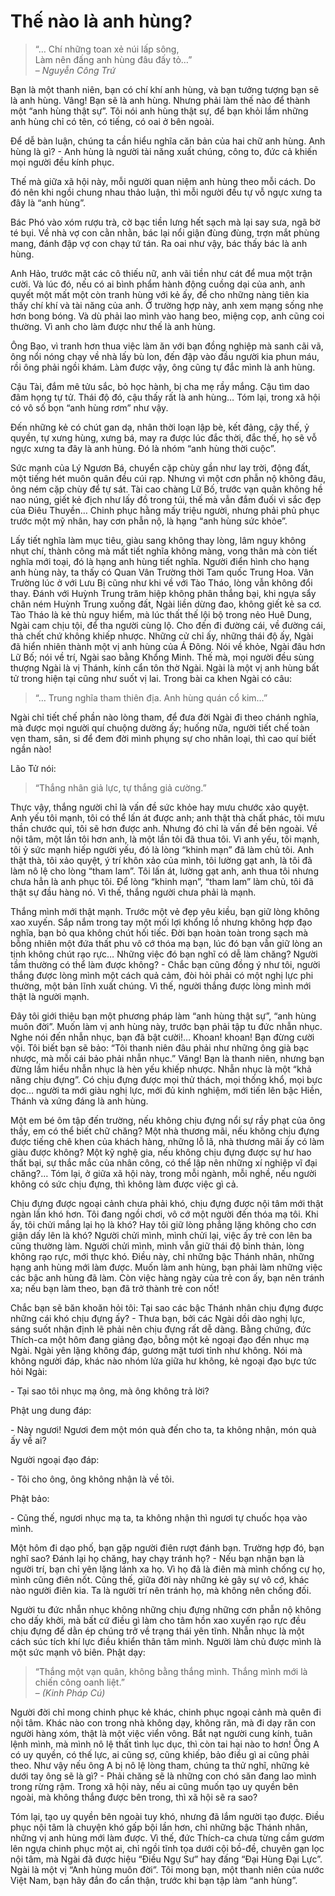 # Thế nào là anh hùng? #{- #the-nao-la-anh-hung}

<div class="align-right">
> "... Chí những toan xẻ núi lấp sông,   
> Làm nên đấng anh hùng đâu đấy tỏ..."  
> -- *Nguyễn Công Trứ*
</div>
  
Bạn là một thanh niên, bạn có chí khí anh hùng, và bạn tưởng tượng bạn sẽ là anh hùng. Vâng! Bạn sẽ là anh hùng. Nhưng phải làm thế nào để thành một "anh hùng thật sự". Tôi nói anh hùng thật sự, để bạn khỏi lầm những anh hùng chỉ có tên, có tiếng, có oai ở bên ngoài.  
  
Ðể dễ bàn luận, chúng ta cần hiểu nghĩa căn bản của hai chữ anh hùng. Anh hùng là gì? - Anh hùng là người tài năng xuất chúng, công to, đức cả khiến mọi người đều kính phục.  
  
Thế mà giữa xã hội này, mỗi người quan niệm anh hùng theo mỗi cách. Do đó nên khi ngồi chung nhau thảo luận, thì mỗi người đều tự vỗ ngực xưng ta đây là "anh hùng".  
  
Bác Phó vào xóm rượu trà, cờ bạc tiền lưng hết sạch mà lại say sưa, ngã bờ té bụi. Về nhà vợ con cằn nhằn, bác lại nổi giận đùng đùng, trợn mắt phùng mang, đánh đập vợ con chạy tứ tán. Ra oai như vậy, bác thấy bác là anh hùng.  
  
Anh Hảo, trước mặt các cô thiếu nữ, anh vãi tiền như cát để mua một trận cười. Và lúc đó, nếu có ai bình phẩm hành động cuồng dại của anh, anh quyết một mất một còn tranh hùng với kẻ ấy, để cho những nàng tiên kia thấy chí khí và tài năng của anh. Ở trường hợp này, anh xem mạng sống nhẹ hơn bong bóng. Và dù phải lao mình vào hang beo, miệng cọp, anh cũng coi thường. Vì anh cho làm được như thế là anh hùng.  
  
Ông Bạo, vì tranh hơn thua việc làm ăn với bạn đồng nghiệp mà sanh cãi vã, ông nổi nóng chạy về nhà lấy bù lon, đến đập vào đầu người kia phun máu, rồi ông phải ngồi khám. Làm được vậy, ông cũng tự đắc mình là anh hùng.  
  
Cậu Tài, đắm mê tửu sắc, bỏ học hành, bị cha mẹ rầy mắng. Cậu tìm dao đâm họng tự tử. Thái độ đó, cậu thấy rất là anh hùng... Tóm lại, trong xã hội có vô số bọn "anh hùng rơm" như vậy.  
  
Ðến những kẻ có chút gan dạ, nhân thời loạn lập bè, kết đảng, cậy thế, ỷ quyền, tự xưng hùng, xưng bá, may ra được lúc đắc thời, đắc thế, họ sẽ vỗ ngực xưng ta đây là anh hùng. Ðó là nhóm "anh hùng thời cuộc".  
  
Sức mạnh của Lý Ngươn Bá, chuyển cặp chùy gần như lay trời, động đất, một tiếng hét muôn quân đều cúi rạp. Nhưng vì một cơn phẫn nộ không đâu, ông ném cặp chùy để tự sát. Tài cao chàng Lữ Bố, trước vạn quân không hề nao núng, giết kẻ địch như lấy đồ trong túi, thế mà vẫn đắm đuối vì sắc đẹp của Ðiêu Thuyền... Chinh phục hằng mấy triệu người, nhưng phải phủ phục trước một mỹ nhân, hay cơn phẫn nộ, là hạng "anh hùng sức khỏe".  
  
Lấy tiết nghĩa làm mục tiêu, giàu sang không thay lòng, lâm nguy không nhụt chí, thành công mà mất tiết nghĩa không màng, vong thân mà còn tiết nghĩa mới toại, đó là hạng anh hùng tiết nghĩa. Người điển hình cho hạng anh hùng này, ta thấy có Quan Vân Trường thời Tam quốc Trung Hoa. Vân Trường lúc ở với Lưu Bị cũng như khi về với Tào Tháo, lòng vẫn không đổi thay. Ðánh với Huỳnh Trung trăm hiệp không phân thắng bại, khi ngựa sẩy chân ném Huỳnh Trung xuống đất, Ngài liền dừng đao, không giết kẻ sa cơ. Tào Tháo là kẻ thù nguy hiểm, mà lúc thất thế lội bộ trong nẻo Huê Dung, Ngài cam chịu tội, để tha người cùng lộ. Cho đến đi đường cái, về đường cái, thà chết chứ không khiếp nhược. Những cử chỉ ấy, những thái độ ấy, Ngài đã hiển nhiên thành một vị anh hùng của Á Ðông. Nói về khỏe, Ngài đâu hơn Lữ Bố; nói về trí, Ngài sao bằng Khổng Minh. Thế mà, mọi người đều sùng thượng Ngài là vị Thánh, kính cẩn tôn thờ Ngài. Ngài là một vị anh hùng bất tử trong hiện tại cũng như suốt vị lai. Trong bài ca khen Ngài có câu:  

> "... Trung nghĩa tham thiên địa. Anh hùng quán cổ kim..."  
  
Ngài chỉ tiết chế phần nào lòng tham, để đưa đời Ngài đi theo chánh nghĩa, mà được mọi người quí chuộng dường ấy; huống nữa, người tiết chế toàn vẹn tham, sân, si để đem đời mình phụng sự cho nhân loại, thì cao quí biết ngần nào!  
  
Lão Tử nói:

> "Thắng nhân giả lực, tự thắng giả cường."  
  
Thực vậy, thắng người chỉ là vấn đề sức khỏe hay mưu chước xảo quyệt. Anh yếu tôi mạnh, tôi có thể lấn át được anh; anh thật thà chất phác, tôi mưu thần chước quỉ, tôi sẽ hơn được anh. Nhưng đó chỉ là vấn đề bên ngoài. Về nội tâm, một lần tôi hơn anh, là một lần tôi đã thua tôi. Vì anh yếu, tôi mạnh, tôi ỷ sức mạnh hiếp người yếu, đó là lòng "khinh mạn" đã làm chủ tôi. Anh thật thà, tôi xảo quyệt, ý trí khôn xảo của mình, tôi lường gạt anh, là tôi đã làm nô lệ cho lòng "tham lam". Tôi lấn át, lường gạt anh, anh thua tôi nhưng chưa hẳn là anh phục tôi. Ðể lòng "khinh mạn", "tham lam" làm chủ, tôi đã thật sự đầu hàng nó. Vì thế, thắng người chưa phải là mạnh.  
  
Thắng mình mới thật mạnh. Trước một vẻ đẹp yêu kiều, bạn giữ lòng không xao xuyến. Sắp nắm trong tay một mối lợi khổng lồ nhưng không hợp đạo nghĩa, bạn bỏ qua không chút hối tiếc. Ðời bạn hoàn toàn trong sạch mà bỗng nhiên một đứa thất phu vô cớ thóa mạ bạn, lúc đó bạn vẫn giữ lòng an tịnh không chút rạo rực... Những việc đó bạn nghĩ có dễ làm chăng? Người tầm thường có thể làm được không? - Chắc bạn cũng đồng ý như tôi, người thắng được lòng mình một cách quả cảm, đòi hỏi phải có một nghị lực phi thường, một bản lĩnh xuất chúng. Vì thế, người thắng được lòng mình mới thật là người mạnh.  
  
Ðây tôi giới thiệu bạn một phương pháp làm "anh hùng thật sự", "anh hùng muôn đời". Muốn làm vị anh hùng này, trước bạn phải tập tu đức nhẫn nhục. Nghe nói đến nhẫn nhục, bạn đã bật cười!... Khoan! khoan! Bạn đừng cười vội. Tôi biết bạn sẽ bảo: "Tôi thanh niên đâu phải như những ông già bạc nhược, mà mỗi cái bảo phải nhẫn nhục." Vâng! Bạn là thanh niên, nhưng bạn đừng lầm hiểu nhẫn nhục là hèn yếu khiếp nhược. Nhẫn nhục là một "khả năng chịu đựng". Có chịu đựng được mọi thử thách, mọi thống khổ, mọi bực dọc... người ta mới giàu nghị lực, mới đủ kinh nghiệm, mới tiến lên bậc Hiền, Thánh và xứng đáng là anh hùng.  
  
Một em bé ôm tập đến trường, nếu không chịu đựng nổi sự rầy phạt của ông thầy, em có thể biết chữ chăng? Một nhà thương mãi, nếu không chịu đựng được tiếng chê khen của khách hàng, những lỗ lã, nhà thương mãi ấy có làm giàu được không? Một kỹ nghệ gia, nếu không chịu đựng được sự hư hao thất bại, sự thắc mắc của nhân công, có thể lập nên những xí nghiệp vĩ đại chăng?... Tóm lại, ở giữa xã hội này, trong mỗi ngành, mỗi nghề, nếu người không có sức chịu đựng, thì không làm được việc gì cả.  
  
Chịu đựng được ngoại cảnh chưa phải khó, chịu đựng được nội tâm mới thật ngàn lần khó hơn. Tôi đang ngồi chơi, vô cớ một người đến thóa mạ tôi. Khi ấy, tôi chửi mắng lại họ là khó? Hay tôi giữ lòng phẳng lặng không cho cơn giận dấy lên là khó? Người chửi mình, mình chửi lại, việc ấy trẻ con lên ba cũng thường làm. Người chửi mình, mình vẫn giữ thái độ bình thản, lòng không rạo rực, mới thực khó. Ðiều này, chỉ những bậc Thánh nhân, những hạng anh hùng mới làm được. Muốn làm anh hùng, bạn phải làm những việc các bậc anh hùng đã làm. Còn việc hàng ngày của trẻ con ấy, bạn nên tránh xa; nếu bạn làm theo, bạn đã trở thành trẻ con nốt!  
  
Chắc bạn sẽ băn khoăn hỏi tôi: Tại sao các bậc Thánh nhân chịu đựng được những cái khó chịu đựng ấy? - Thưa bạn, bởi các Ngài dồi dào nghị lực, sáng suốt nhận định lẽ phải nên chịu đựng rất dễ dàng. Bằng chứng, đức Thích-ca một hôm đang giảng đạo, bỗng một kẻ ngoại đạo đến nhục mạ Ngài. Ngài yên lặng không đáp, gương mặt tươi tỉnh như không. Nói mà không người đáp, khác nào nhóm lửa giữa hư không, kẻ ngoại đạo bực tức hỏi Ngài:  

\- Tại sao tôi nhục mạ ông, mà ông không trả lời?  

Phật ung dung đáp:  

\- Này ngươi! Ngươi đem một món quà đến cho ta, ta không nhận, món quà ấy về ai?  

Người ngoại đạo đáp:  

\- Tôi cho ông, ông không nhận là về tôi.  

Phật bảo:  

\- Cũng thế, ngươi nhục mạ ta, ta không nhận thì ngươi tự chuốc họa vào mình.  
  
Một hôm đi dạo phố, bạn gặp người điên rượt đánh bạn. Trường hợp đó, bạn nghĩ sao? Ðánh lại họ chăng, hay chạy tránh họ? - Nếu bạn nhận bạn là người trí, bạn chỉ yên lặng lánh xa họ. Vì họ đã là điên mà mình chống cự họ, mình cũng điên nốt. Cũng thế, giữa đời này những kẻ gây sự vô cớ, khác nào người điên kia. Ta là người trí nên tránh họ, mà không nên chống đối.  
  
Người tu đức nhẫn nhục không những chịu đựng những cơn phẫn nộ không cho dấy khởi, mà bất cứ điều gì làm cho tâm hồn xao xuyến rạo rực đều chịu đựng để dằn ép chúng trở về trạng thái yên tĩnh. Nhẫn nhục là một cách súc tích khí lực điều khiển thân tâm mình. Người làm chủ được mình là một sức mạnh vô biên. Phật dạy:  

> "Thắng một vạn quân, không bằng thắng mình. Thắng mình mới là chiến công oanh liệt."  
> <div class="align-right">-- *(Kinh Pháp Cú)*</div>
  
Người đời chỉ mong chinh phục kẻ khác, chinh phục ngoại cảnh mà quên đi nội tâm. Khác nào con trong nhà không dạy, không răn, mà đi dạy răn con người hàng xóm, thật là một việc viển vông. Bắt nạt người cung kính, tuân lệnh mình, mà mình nô lệ thất tình lục dục, thì còn tai hại nào to hơn! Ông A có uy quyền, có thế lực, ai cũng sợ, cũng khiếp, bảo điều gì ai cũng phải theo. Như vậy nếu ông A bị nô lệ lòng tham, chúng ta thử nghĩ, những kẻ dưới tay ông sẽ là gì? - Phải chăng sẽ là những con chó săn đang lao mình trong rừng rậm. Trong xã hội này, nếu ai cũng muốn tạo uy quyền bên ngoài, mà không thắng được bên trong, thì xã hội sẽ ra sao?  
  
Tóm lại, tạo uy quyền bên ngoài tuy khó, nhưng đã lắm người tạo được. Ðiều phục nội tâm là chuyện khó gấp bội lần hơn, chỉ những bậc Thánh nhân, những vị anh hùng mới làm được. Vì thế, đức Thích-ca chưa từng cầm gươm lên ngựa chinh phục một ai, chỉ ngồi tĩnh tọa dưới cội bồ-đề, chuyên gạn lọc nội tâm, mà Ngài đã được hiệu "Ðiều Ngự Sư" hay đấng "Ðại Hùng Ðại Lực". Ngài là một vị "Anh hùng muôn đời". Tôi mong bạn, một thanh niên của nước Việt Nam, bạn hãy đắn đo cẩn thận, trước khi bạn tập làm "anh hùng".  

